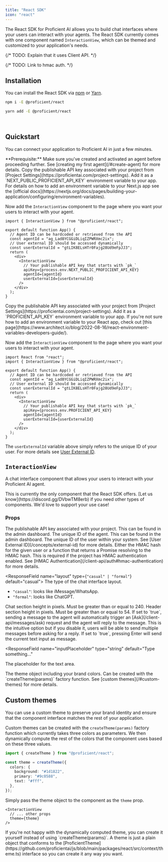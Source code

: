 ```yaml
---
title: "React SDK"
icon: "react"
---
```


The React SDK for Proficient AI allows you to build chat interfaces where your users can interact
with your agents. The React SDK currently comes with one component named `InteractionView`, which
can be themed and customized to your application's needs.

{/* TODO: Explain that it uses Client API. */}

{/* TODO: Link to hmac auth. */}

## Installation

You can install the React SDK via [npm](https://www.npmjs.com/package/@proficient/react) or [Yarn](https://yarnpkg.com/package/@proficient/react).

<CodeGroup>

```bash npm
npm i -E @proficient/react
```

```bash yarn
yarn add -E @proficient/react
```

</CodeGroup>

<br />

<Snippet file="exact-version.mdx" />

## Quickstart

You can connect your application to Proficient AI in just a few minutes.

<Info>
  **Prerequisite:** Make sure you've created and activated an agent before
  proceeding further. See [creating my first agent](/#create-agent) for more
  details.
</Info>

<Tabs>
  <Tab title="Next.js">
Copy the publishable API key associated with your project from [Project Settings](https://proficientai.com/project-settings).
Add it as a `NEXT_PUBLIC_PROFICIENT_API_KEY` environment variable to your app.

<Tip>
  For details on how to add an environment variable to your Next.js app see the
  [official
  docs](https://nextjs.org/docs/pages/building-your-application/configuring/environment-variables).
</Tip>

Now add the `InteractionView` component to the page where you want your users to interact
with your agent.

```tsx
import { InteractionView } from "@proficient/react";

export default function App() {
  // Agent ID can be hardcoded or retrieved from the API
  const agentId = "ag_Lad8YCGGiDLiqIZPWRXmc2ix";
  // User external ID should be accessed dynamically
  const userExternalId = "gtLIK8ELsHTr0Fajg28Ud9eFpJJ3";
  return (
    <div>
      <InteractionView
        // Your publishable API key that starts with `pk_`
        apiKey={process.env.NEXT_PUBLIC_PROFICIENT_API_KEY}
        agentId={agentId}
        userExternalId={userExternalId}
      />
    </div>
  );
}
```

  </Tab>
  <Tab title="Other React">
Copy the publishable API key associated with your project from [Project Settings](https://proficientai.com/project-settings).
Add it as a `PROFICIENT_API_KEY` environment variable to your app.

<Tip>
  If you're not sure how to add an environment variable to your React app, check
  out [this
  page](https://www.architect.io/blog/2022-08-16/react-environment-variables-developers-guide/).
</Tip>

Now add the `InteractionView` component to the page where you want your users to interact
with your agent.

```tsx
import React from "react";
import { InteractionView } from "@proficient/react";

export default function App() {
  // Agent ID can be hardcoded or retrieved from the API
  const agentId = "ag_Lad8YCGGiDLiqIZPWRXmc2ix";
  // User external ID should be accessed dynamically
  const userExternalId = "gtLIK8ELsHTr0Fajg28Ud9eFpJJ3";
  return (
    <div>
      <InteractionView
        // Your publishable API key that starts with `pk_`
        apiKey={process.env.PROFICIENT_API_KEY}
        agentId={agentId}
        userExternalId={userExternalId}
      />
    </div>
  );
}
```

  </Tab>
</Tabs>

The `userExternalId` variable above simply refers to the unique ID of your user. For
more details see [User External ID](/concepts#external-id).

## `InteractionView`

A chat interface component that allows your users to interact with your Proficient AI agent.

<Note>
  This is currently the only component that the React SDK offers. [Let us
  know](https://discord.gg/DVbwTM8erb) if you need other types of components.
  We'd love to support your use case!
</Note>

### Props

<ResponseField name="apiKey" type="string" required>
  The publishable API key associated with your project. This can be found in the
  admin dashboard.
</ResponseField>

<ResponseField name="agentId" type="string" required>
  The unique ID of the agent. This can be found in the admin dashboard.
</ResponseField>

<ResponseField name="userExternalId" type="string" required>
  The unique ID of the user within your system. See [User External
  ID](/concepts/external-id) for more details.
</ResponseField>

<ResponseField name="userHmac" type="string | () => Promise<string>">
  Either the HMAC hash for the given user or a function that returns a Promise
  resolving to the HMAC hash. This is required if the project has HMAC
  authentication enabled. See [HMAC
  Authentication](/client-api/auth#hmac-authentication) for more details.
</ResponseField>

<ResponseField name="layout" type={`"casual" | "formal"`} default="casual">
  The type of the chat interface layout.

- `"casual"`: looks like iMessage/WhatsApp.
- `"formal"`: looks like ChatGPT.

</ResponseField>

<ResponseField name="chatSectionHeight" type="number" default={320}>
  Chat section height in pixels. Must be greater than or equal to 240.
</ResponseField>

<ResponseField name="headerSectionHeight" type="number" default={54}>
  Header section height in pixels. Must be greater than or equal to 54.
</ResponseField>

<ResponseField name="autoRequestReply" type="boolean" default={true}>
  If set to `true`, sending a message to the agent will automatically trigger an
  [Ask](/client-api/messages/ask) request and the agent will reply to the
  message. This is the intuitive option but if you disable it, users will be
  able to send multiple messages before asking for a reply.
</ResponseField>

<ResponseField name="sendOnEnter" type="boolean" default={true}>
  If set to `true`, pressing Enter will send the current text input as message.
</ResponseField>

<ResponseField
  name="inputPlaceholder"
  type="string"
  default="Type something..."
>
  The placeholder for the text area.
</ResponseField>

<ResponseField name="theme" type="ProficientTheme">
  The theme object including your brand colors. Can be created with the
  `createTheme(params)` factory function. See [custom themes](/#custom-themes)
  for more details.
</ResponseField>

## Custom themes

You can use a custom theme to preserve your brand identity and ensure that the component
interface matches the rest of your application.

Custom themes can be created with the `createTheme(params)` factory function which currently
takes three colors as parameters. We then dynamically compute the rest of the colors that
the component uses based on these three values.

```ts
import { createTheme } from "@proficient/react";

const theme = createTheme({
  colors: {
    background: "#1d1822",
    primary: "#9c0588",
    text: "#fff",
  },
});
```

Simply pass the theme object to the component as the `theme` prop.

```tsx
<InteractionView
  // ... other props
  theme={theme}
/>
```

<Tip>
  If you're not happy with the dynamically computed theme, you can create it
  yourself instead of using `createTheme(params)`. A theme is just a plain
  object that conforms to the
  [ProficientTheme](https://github.com/proficientai/js/blob/main/packages/react/src/context/theme.ts)
  interface so you can create it any way you want.
</Tip>
